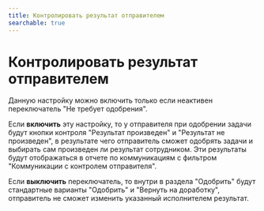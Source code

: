 ```yaml
---
title: Контролировать результат отправителем
searchable: true
---
```


# Контролировать результат отправителем

Данную настройку можно включить только если неактивен переключатель "Не требует одобрения".

Если **включить** эту настройку, то у отправителя при одобрении задачи будут кнопки контроля "Результат произведен" и "Результат не произведен", в результате чего отправитель сможет одобрять задачи и выбирать сам произведен ли результат сотрудником. Эти результаты будут отображаться в отчете по коммуникациям с фильтром "Коммуникации с контролем отправителя".

Если **выключить** переключатель, то внутри в раздела "Одобрить" будут стандартные варианты "Одобрить" и "Вернуть на доработку", отправитель не сможет изменить указанный исполнителем результат.
